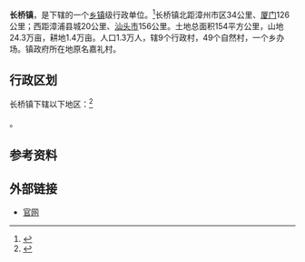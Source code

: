 {{中国乡级行政区|35/06/23/109/000}}

'''长桥镇'''，是{{PRC admin/fullname|35/06/23/109/000|3}}下辖的一个[[乡镇|乡镇]]级行政单位。<ref>{{PRC admin/ref sgc|{{PRC admin/parent|35/06/23/109/000}}}}</ref>长桥镇北距漳州市区34公里、[[厦门|厦门]]126公里；西距漳浦县城20公里、[[汕头市|汕头市]]156公里。土地总面积154平方公里，山地24.3万亩，耕地1.4万亩。人口1.3万人，辖9个行政村，49个自然村，一个乡办场。镇政府所在地原名嘉礼村。

== 行政区划 ==

长桥镇下辖以下地区：<ref>{{PRC admin/ref sgc|35/06/23/109/000}}</ref>

{{PRC admin/children|35/06/23/109/000}}。

== 参考资料 ==
{{reflist}}

==外部链接==
* [https://web.archive.org/web/20121113041435/http://cqz.zhangpu.gov.cn/ 官网]

{{PRC admin/navcat|35/06/23/109/000}}